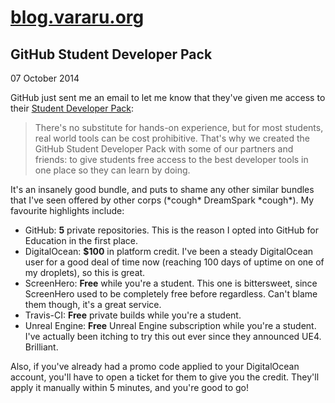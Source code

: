 # [blog.vararu.org](/)

## GitHub Student Developer Pack

<time dateTime="2014-10-07">07 October 2014</time>

GitHub just sent me an email to let me know that they've given me access to their [Student Developer Pack](https://education.github.com/pack):

> There's no substitute for hands-on experience, but for most students, real world tools can be cost prohibitive. That's why we created the GitHub Student Developer Pack with some of our partners and friends: to give students free access to the best developer tools in one place so they can learn by doing.

It's an insanely good bundle, and puts to shame any other similar bundles that I've seen offered by other corps (\*cough\* DreamSpark \*cough\*). My favourite highlights include:

- GitHub: **5** private repositories. This is the reason I opted into GitHub for Education in the first place.
- DigitalOcean: **\$100** in platform credit. I've been a steady DigitalOcean user for a good deal of time now (reaching 100 days of uptime on one of my droplets), so this is great.
- ScreenHero: **Free** while you're a student. This one is bittersweet, since ScreenHero used to be completely free before regardless. Can't blame them though, it's a great service.
- Travis-CI: **Free** private builds while you're a student.
- Unreal Engine: **Free** Unreal Engine subscription while you're a student. I've actually been itching to try this out ever since they announced UE4. Brilliant.

Also, if you've already had a promo code applied to your DigitalOcean account, you'll have to open a ticket for them to give you the credit. They'll apply it manually within 5 minutes, and you're good to go!
